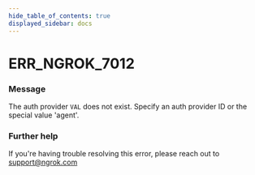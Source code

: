 ```yaml
---
hide_table_of_contents: true
displayed_sidebar: docs
---
```



# ERR_NGROK_7012

### Message

The auth provider `VAL` does not exist. Specify an auth provider ID or the special value 'agent'.

<ErrorDetails error="err_ngrok_7012" />

### Further help

If you're having trouble resolving this error, please reach out to [support@ngrok.com](mailto:support@ngrok.com?subject=Help%20with%20ERR_NGROK_7012)
